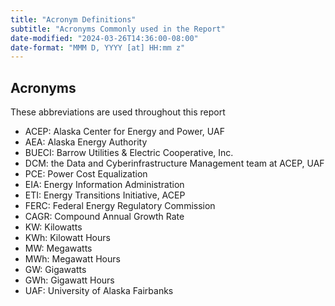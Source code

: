 ```yaml
---
title: "Acronym Definitions"
subtitle: "Acronyms Commonly used in the Report"
date-modified: "2024-03-26T14:36:00-08:00"
date-format: "MMM D, YYYY [at] HH:mm z"
---
```


## Acronyms

These abbreviations are used throughout this report

- ACEP:  Alaska Center for Energy and Power, UAF
- AEA:   Alaska Energy Authority
- BUECI: Barrow Utilities & Electric Cooperative, Inc.
- DCM:  the Data and Cyberinfrastructure Management team at ACEP, UAF
- PCE:  Power Cost Equalization
- EIA:  Energy Information Administration
- ETI:  Energy Transitions Initiative, ACEP
- FERC: Federal Energy Regulatory Commission
- CAGR: Compound Annual Growth Rate
- KW:  Kilowatts
- KWh: Kilowatt Hours
- MW:  Megawatts
- MWh: Megawatt Hours
- GW:  Gigawatts
- GWh: Gigawatt Hours
- UAF: University of Alaska Fairbanks
